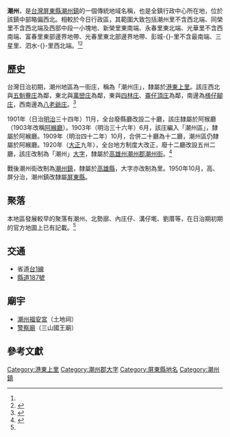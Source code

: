 {{noteTA　
|1 = zh-cn:庄; zh-hk:庄; zh-tw:庄;
}}
'''潮州'''，是[[台灣|台灣]][[屏東縣|屏東縣]][[潮州鎮|潮州鎮]]的一個傳統地域名稱，也是全鎮行政中心所在地，位於該鎮中部略偏西北。相較於今日行政區，其範圍大致包括潮州里不含西北端、同榮里不含西北端及西部中段一小塊地、新榮里東南端、永春里東北端、光華里不含西南端、富春里東部邊界地帶、光春里東北部邊界地帶、彭城-{}-里不含最南端、三星里、泗水-{}-里西北端。<ref name="臺灣堡圖"/><ref name="潮州鎮地圖">{{cite book |title=屏東縣潮州鎮行政區域圖 |date=2005年11月 |publisher=內政部}}</ref>

==歷史==
台灣日治初期，潮州地區為一街庄，稱為「潮州庄」，隸屬於[[港東上里|港東上里]]。該庄西北與[[五魁藔庄|五魁藔庄]]為鄰，東北與[[萬巒_(大字)|萬巒庄]]為鄰，東與[[四林庄|四林庄]]、[[崙子頂_(屏東縣)|崙仔頂庄]]為鄰，南邊為[[檨仔腳庄|檨仔腳庄]]，西南邊為[[八老爺_(屏東縣)|八老爺庄]]。<ref name="臺灣堡圖">{{cite book |title=臺灣堡圖 |date=1904年 |publisher=臺灣總督府}}</ref>

1901年（日治[[明治|明治]]三十四年）11月，全台廢縣廳改設二十廳，該庄隸屬於阿猴廳（1903年改稱[[阿緱廳|阿緱廳]]）。1903年（明治三十六年）6月，該庄編入「潮州區」，隸屬於阿緱廳。1909年（明治四十二年）10月，合併二十廳為十二廳，潮州區仍隸屬於阿緱廳。1920年（[[大正|大正]]九年），全台地方制度大改正，廢十二廳改設五州二廳，該庄改制為「潮州」[[大字|大字]]，隸屬於[[高雄州|高雄州]][[潮州郡|潮州郡]][[潮州街|潮州街]]。<ref>{{cite book |editor=台灣總督府、台灣日日新報社合編 |title=新舊對照管轄便覽 |date=1921年 |publisher=成文出版社}}</ref>

戰後潮州街改制為[[潮州鎮|潮州鎮]]，隸屬於[[高雄縣|高雄縣]]，大字亦改制為里。1950年10月，高、屏分治，潮州鎮改隸屬[[屏東縣|屏東縣]]。

==聚落==
本地區發展較早的聚落有潮州、北勢廍、內庄仔、溝仔墘、劉厝等，在日治期初期的官方地圖上已有記載。<ref name="臺灣堡圖"/>

==交通==
* 省道[[台1線|台1線]]
*[[縣道187號|縣道187號]]

==廟宇==
*[[潮州福安宮|潮州福安宮]]（土地祠）
*[[警察廟|警察廟]]（三山國王廟）

==參考文獻==
{{reflist}}
{{潮州郡}}

[[Category:港東上里|Category:港東上里]]
[[Category:潮州郡大字|Category:潮州郡大字]]
[[Category:屏東縣地名|Category:屏東縣地名]]
[[Category:潮州鎮|Category:潮州鎮]]